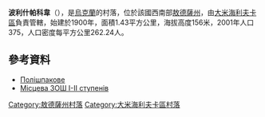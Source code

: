 {{expand|time=2016-09-03T10:35:48+00:00}}
{{coord|47|2|17|N|30|3|36|E|scale:30000|display=title}}

'''波利什帕科韋'''（{{lang-uk|Полішпакове}}），是[[烏克蘭|烏克蘭]]的村落，位於該國西南部[[敖德薩州|敖德薩州]]，由[[大米海利夫卡區|大米海利夫卡區]]負責管轄，始建於1900年，面積1.43平方公里，海拔高度156米，2001年人口375，人口密度每平方公里262.24人。

==參考資料==
* [http://w1.c1.rada.gov.ua/pls/z7502/A005?rf7571=24046 Полішпакове] {{Wayback|url=http://w1.c1.rada.gov.ua/pls/z7502/A005?rf7571=24046 |date=20140222000809 }} 
* [http://petrivskash.ucoz.ua/ Місцева ЗОШ І-ІІ ступенів] {{Wayback|url=http://petrivskash.ucoz.ua/ |date=20181115153059 }}

{{DEFAULTSORT:Полішпакове}}
[[Category:敖德薩州村落|Category:敖德薩州村落]]
[[Category:大米海利夫卡區村落|Category:大米海利夫卡區村落]]


{{Odessa-geo-stub}}
